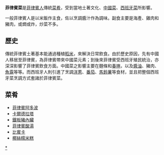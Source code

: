 {{Multiple issues|
{{Expand language|1=en|time=2021-02-14T05:43:12+00:00}}
{{Unreferenced|time=2021-02-14T05:43:12+00:00}}
}}
'''菲律賓菜'''是[[菲律賓人|菲律賓人]]傳統[[菜肴|菜肴]]，受到當地土著文化、[[中國菜|中國菜]]、[[西班牙菜|西班牙菜]]所影響。

一般菲律賓人是以米飯作主食，佐以烹調醬汁作為調味。副食主要是海產、雞肉和豬肉，或燜或炸，炒菜不多。

==歷史==
傳統菲律賓土著基本能通過種植[[稻米|稻米]]，來解決日常飲食。由於歷史原因，先有中國人移居至菲律賓，為菲律賓帶來中國菜元素；到後來菲律賓受西班牙殖民統治，亦深深影響了菲律賓飲食方面。中國菜之影響主要在麵條和[[春捲|春捲]]，以及[[醬油|醬油]]、豬肉、[[魚露|魚露]]等等。而西班牙人則引進了烹調[[洋蔥|洋蔥]]、[[番茄|番茄]]、[[馬鈴薯|馬鈴薯]]等食材，並且把整個西班牙菜烹調方式套諸於菲律賓菜。

==菜肴==
*[[菲律賓阿多波|菲律賓阿多波]]
*[[卡爾德拉塔|卡爾德拉塔]]
*[[鐵板豬內臟|鐵板豬內臟]]
*[[菲律賓酸湯|菲律賓酸湯]]
*[[比賓卡|比賓卡]]
*[[椰絲糯米糕|椰絲糯米糕]]

{{亚洲题目|菜|亚洲烹饪}}

[[Category:菲律賓飲食|*]]
{{food-stub}}